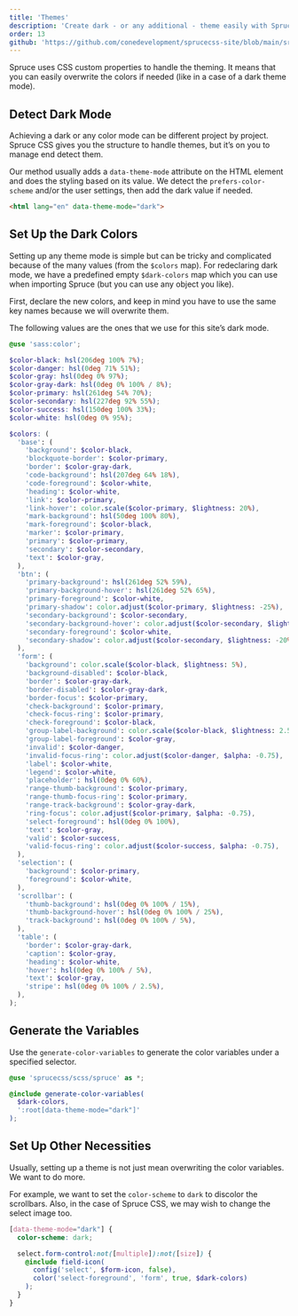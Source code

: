 ```yaml
---
title: 'Themes'
description: 'Create dark - or any additional - theme easily with Spruce CSS and custom CSS properties.'
order: 13
github: 'https://github.com/conedevelopment/sprucecss-site/blob/main/src/docs/customization/themes.mdx'
---
```


<p className="lead">Spruce uses CSS custom properties to handle the theming. It means that you can easily overwrite the colors if needed (like in a case of a dark theme mode).</p>

## Detect Dark Mode

Achieving a dark or any color mode can be different project by project. Spruce CSS gives you the structure to handle themes, but it’s on you to manage end detect them.

Our method usually adds a `data-theme-mode` attribute on the HTML element and does the styling based on its value. We detect the `prefers-color-scheme` and/or the user settings, then add the dark value if needed.

```html
<html lang="en" data-theme-mode="dark">
```

## Set Up the Dark Colors

Setting up any theme mode is simple but can be tricky and complicated because of the many values (from the `$colors` map). For redeclaring dark mode, we have a predefined empty `$dark-colors` map which you can use when importing Spruce (but you can use any object you like).

First, declare the new colors, and keep in mind you have to use the same key names because we will overwrite them.

The following values are the ones that we use for this site’s dark mode.

```scss
@use 'sass:color';

$color-black: hsl(206deg 100% 7%);
$color-danger: hsl(0deg 71% 51%);
$color-gray: hsl(0deg 0% 97%);
$color-gray-dark: hsl(0deg 0% 100% / 8%);
$color-primary: hsl(261deg 54% 70%);
$color-secondary: hsl(227deg 92% 55%);
$color-success: hsl(150deg 100% 33%);
$color-white: hsl(0deg 0% 95%);

$colors: (
  'base': (
    'background': $color-black,
    'blockquote-border': $color-primary,
    'border': $color-gray-dark,
    'code-background': hsl(207deg 64% 18%),
    'code-foreground': $color-white,
    'heading': $color-white,
    'link': $color-primary,
    'link-hover': color.scale($color-primary, $lightness: 20%),
    'mark-background': hsl(50deg 100% 80%),
    'mark-foreground': $color-black,
    'marker': $color-primary,
    'primary': $color-primary,
    'secondary': $color-secondary,
    'text': $color-gray,
  ),
  'btn': (
    'primary-background': hsl(261deg 52% 59%),
    'primary-background-hover': hsl(261deg 52% 65%),
    'primary-foreground': $color-white,
    'primary-shadow': color.adjust($color-primary, $lightness: -25%),
    'secondary-background': $color-secondary,
    'secondary-background-hover': color.adjust($color-secondary, $lightness: 5%),
    'secondary-foreground': $color-white,
    'secondary-shadow': color.adjust($color-secondary, $lightness: -20%),
  ),
  'form': (
    'background': color.scale($color-black, $lightness: 5%),
    'background-disabled': $color-black,
    'border': $color-gray-dark,
    'border-disabled': $color-gray-dark,
    'border-focus': $color-primary,
    'check-background': $color-primary,
    'check-focus-ring': $color-primary,
    'check-foreground': $color-black,
    'group-label-background': color.scale($color-black, $lightness: 2.5%),
    'group-label-foreground': $color-gray,
    'invalid': $color-danger,
    'invalid-focus-ring': color.adjust($color-danger, $alpha: -0.75),
    'label': $color-white,
    'legend': $color-white,
    'placeholder': hsl(0deg 0% 60%),
    'range-thumb-background': $color-primary,
    'range-thumb-focus-ring': $color-primary,
    'range-track-background': $color-gray-dark,
    'ring-focus': color.adjust($color-primary, $alpha: -0.75),
    'select-foreground': hsl(0deg 0% 100%),
    'text': $color-gray,
    'valid': $color-success,
    'valid-focus-ring': color.adjust($color-success, $alpha: -0.75),
  ),
  'selection': (
    'background': $color-primary,
    'foreground': $color-white,
  ),
  'scrollbar': (
    'thumb-background': hsl(0deg 0% 100% / 15%),
    'thumb-background-hover': hsl(0deg 0% 100% / 25%),
    'track-background': hsl(0deg 0% 100% / 5%),
  ),
  'table': (
    'border': $color-gray-dark,
    'caption': $color-gray,
    'heading': $color-white,
    'hover': hsl(0deg 0% 100% / 5%),
    'text': $color-gray,
    'stripe': hsl(0deg 0% 100% / 2.5%),
  ),
);
```

## Generate the Variables

Use the `generate-color-variables` to generate the color variables under a specified selector.

```scss
@use 'sprucecss/scss/spruce' as *;

@include generate-color-variables(
  $dark-colors,
  ':root[data-theme-mode="dark"]'
);
```

## Set Up Other Necessities

Usually, setting up a theme is not just mean overwriting the color variables. We want to do more.

For example, we want to set the `color-scheme` to `dark` to discolor the scrollbars. Also, in the case of Spruce CSS, we may wish to change the select image too.

```scss
[data-theme-mode="dark"] {
  color-scheme: dark;

  select.form-control:not([multiple]):not([size]) {
    @include field-icon(
      config('select', $form-icon, false),
      color('select-foreground', 'form', true, $dark-colors)
    );
  }
}
```
